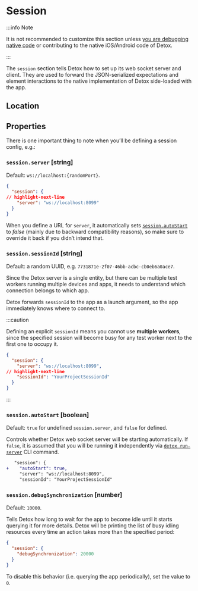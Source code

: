 
# Session

:::info Note

It is not recommended to customize this section unless [you are debugging native code](../introduction/debugging.mdx)
or contributing to the native iOS/Android code of Detox.

:::

The `session` section tells Detox how to set up its web socket server and client. They are used to forward the JSON-serialized expectations and element interactions to the native implementation of Detox side-loaded with the app.

## Location

<Location sectionName="session" />

## Properties

There is one important thing to note when you’ll be defining a session config, e.g.:

### `session.server` \[string]

Default: `ws://localhost:{randomPort}`.

```json
{
  "session": {
// highlight-next-line
    "server": "ws://localhost:8099"
  }
}
```

When you define a URL for `server`, it automatically sets [`session.autoStart`](#sessionautostart-boolean) to _false_ (mainly due to backward compatibility reasons), so make sure to override it back if you didn’t intend that.

### `session.sessionId` \[string]

Default: a random UUID, e.g. `7731871e-2f07-46bb-acbc-cb0eb6a0ace7`.

Since the Detox server is a single entity, but there can be multiple test workers running multiple devices and apps,
it needs to understand which connection belongs to which app.

Detox forwards `sessionId` to the app as a launch argument, so the app immediately knows where to connect to.

:::caution

Defining an explicit `sessionId` means you cannot use **multiple workers**,
since the specified session will become busy for any test worker next to the first one to occupy it.

```json
{
  "session": {
    "server": "ws://localhost:8099",
// highlight-next-line
    "sessionId": "YourProjectSessionId"
  }
}
```

:::

### `session.autoStart` \[boolean]

Default: `true` for undefined `session.server`, and `false` for defined.

Controls whether Detox web socket server will be starting automatically.
If `false`, it is assumed that you will be running it independently via [`detox run-server`](../cli/run-server.md) CLI command.

```diff
   "session": {
+    "autoStart": true,
     "server": "ws://localhost:8099",
     "sessionId": "YourProjectSessionId"
```

### `session.debugSynchronization` \[number]

Default: `10000`.

Tells Detox how long to wait for the app to become idle until it starts querying it for more details.
Detox will be printing the list of busy idling resources every time an action takes more than the specified period:

```json
{
  "session": {
    "debugSynchronization": 20000
  }
}
```

To disable this behavior (i.e. querying the app periodically), set the value to `0`.
